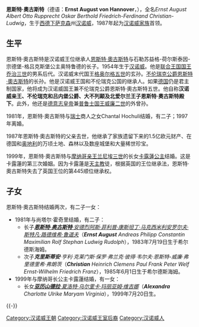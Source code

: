 {{NoteTA
|G1=TO
|1=zh-cn:恩斯特·奥古斯特; zh-tw:恩斯特·奥古斯特; zh-hk:恩斯特·奥古斯特;
|2=zh:佐治;zh-hans:乔治;zh-hk:佐治;zh-sg:乔治;zh-tw:喬治;zh-cn:乔治
}}
{{Infobox royalty
|name=Ernst August V <br>恩斯特·奥古斯特五世
| title =  [[File:Royal_Arms_of_the_Kingdom_of_Hanover.svg|25px]] [[漢諾威|漢諾威]]親王、[[File:Coat_of_Arms_of_the_Duchy_of_Brunswick.svg|25px]][[不伦瑞克统治者列表|不伦瑞克和吕内堡公爵]]、{{UK}}王子<br /> ''' ''HRH '' The Prince of Hanover '''
| image = Armoiries_de_Caroline_de_Monaco_princesse_de_Hanovre.svg
|birth_date={{birth date and age|1954|2|26}}
|birth_place = {{flag|West Germany}}[[下萨克森|下萨克森]]州[[汉诺威|汉诺威]]
|house = [[汉诺威王朝|汉诺威王朝]]
|father=[[恩斯特·奧古斯特四世|恩斯特·奧古斯特四世]]
|mother=[[奥特鲁德公主(石勒苏益格-荷尔斯泰因-宗德堡-格吕克斯堡)|奥特鲁德公主]]
|succession=[[汉诺威王朝|汉诺威家族]]首领
|reign=1987年12月9日～
|predecessor=[[恩斯特·奧古斯特四世_(漢諾威)|恩斯特·奧古斯特四世]]
|spouse= {{marriage|尚塔尔·霍奇里|1981|1997|reason=divorced}}<br>{{marriage|[[卡露蓮_(汉诺威王妃)|摩纳哥的卡露蓮公主]]|1999}}
|issue=[[恩斯特·奥古斯特_(汉诺威王储)|恩斯特·奥古斯特]]<br>克里斯蒂安王子<br>[[爱丽珊德拉_(汉诺威公主)|亚历山德拉公主]]
|full name = Ernst August Albert Paul Otto Rupprecht Oskar Berthold Friedrich-Ferdinand Christian-Ludwig
}}

'''恩斯特·奧古斯特'''（德语：'''Ernst August von Hannover'''，{{bd|1954年|2月26日||}}），全名''Ernst August Albert Otto Rupprecht Oskar Berthold Friedrich-Ferdinand Christian-Ludwig''，生于[[西德|西德]][[下萨克森|下萨克森]]州[[汉诺威|汉诺威]]，1987年起为[[汉诺威王朝|汉诺威家族]]首领。

== 生平 ==

恩斯特·奧古斯特是汉诺威王位继承人[[恩斯特·奧古斯特四世_(漢諾威)|恩斯特·奧古斯特]]与石勒苏益格-荷尔斯泰因-宗德堡-格吕克斯堡公主奥特鲁德的长子。1954年生于[[汉诺威|汉诺威]]。他是[[英国君主列表|联合王国国王]][[乔治三世|乔治三世]]的男系后代。汉诺威末代国王[[格奥尔格五世_(漢諾威)|格奥尔格五世]]的玄孙。[[不伦瑞克统治者列表|不伦瑞克公爵]][[恩斯特·奧古斯特三世_(漢諾威)|恩斯特·奧古斯特]]的长孙。他是汉诺威王国和不伦瑞克公国的继承人。如果[[德国|德国]]仍是君主制国家，他将成为汉诺威国王兼不伦瑞克公爵恩斯特·奧古斯特五世。他自称'''汉诺威亲王、不伦瑞克和吕内堡公爵、大不列颠及北爱尔兰王子恩斯特·奧古斯特殿下'''。此外，他还是[[德国君主列表|德意志皇帝]]兼[[普鲁士国王列表|普鲁士国王]][[威廉二世_(德国)|威廉二世]]的外曾孙。

1981年，恩斯特·奧古斯特与[[瑞士|瑞士]]商人之女Chantal Hochuli结婚，有二子；1997年离婚。

1987年恩斯特·奧古斯特的父亲去世，他继承了家族遗留下来的1.5亿欧元财产、在德国和[[奥地利|奥地利]]的万顷土地、森林以及数座城堡和大量稀世珍宝。

{{NoteTA
|G1=PoliticiansUK
}}

1999年，恩斯特·奧古斯特与[[摩纳哥统治者列表|摩纳哥亲王]][[兰尼埃三世|兰尼埃三世]]的长女[[卡露蓮_(汉诺威王妃)|卡露蓮公主]]结婚。这是卡露蓮的第三次婚姻。因为卡露蓮是[[天主教|天主教]]徒，根据英国的王位继承法，恩斯特·奧古斯特失去了英国王位的第445顺位继承权。

== 子女 ==
恩斯特·奧古斯特结婚两次，有二子一女：
* 1981年与尚塔尔·霍奇里结婚，有二子：
** 长子[[恩斯特·奥古斯特_(汉诺威王储)|'''''恩斯特·奥古斯特'''·安德烈阿斯·菲利普·康斯坦丁·马克西米利安罗尔夫·斯特凡·路德维希·鲁道夫'']]（'''''Ernst August''' Andreas Philipp Constantin Maximilian Rolf Stephan Ludwig Rudolph''），1983年7月19日生于希尔德斯海姆。
** 次子'''''克里斯蒂安'''·亨利·克莱门斯·保罗·弗兰克·彼得·韦尔夫·恩斯特-威廉·弗里德里希·弗朗茨''（'''''Christian''' Heinrich Clemens Paul Frank Peter Welf Ernst-Wilhelm Friedrich Franz''），1985年6月1日生于希尔德斯海姆。
* 1999年与摩纳哥长公主卡露蓮结婚，有一女：
** 长女[[漢諾威的亞歷山德拉_(1999)|'''''亚历山德拉'''·夏洛特·乌尔里卡·玛丽亚姆·维吉娜'']]（'''''Alexandra''' Charlotte Ulrike Maryam Virginia''），1999年7月20日生。

{{-}}
{{start box}}
{{s-hou|[[汉诺威王朝|汉诺威王朝]]|1954年|2月26日|}}
{{s-before|[[恩斯特·奧古斯特四世|恩斯特·奧古斯特四世]]}}
{{s-title|[[汉诺威王朝|汉诺威家族]]首领|1987年～}}
{{s-inc}}
{{end box}}
{{Authority control}}
{{DEFAULTSORT:Ernst August 05}}
[[Category:汉诺威王朝|Category:汉诺威王朝]]
[[Category:汉诺威王室后裔|Category:汉诺威王室后裔]]
[[Category:汉诺威人|Category:汉诺威人]]